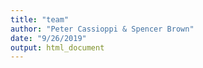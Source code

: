 ```yaml
---
title: "team"
author: "Peter Cassioppi & Spencer Brown"
date: "9/26/2019"
output: html_document
---
```




